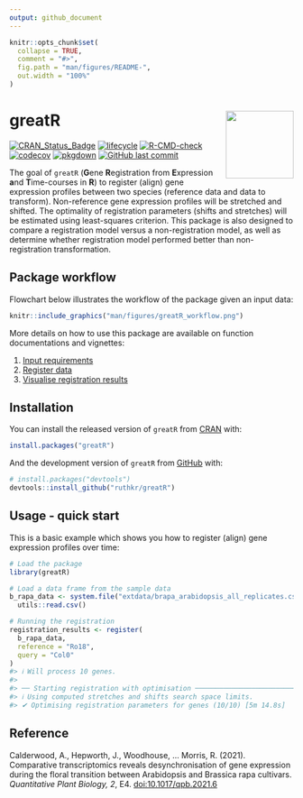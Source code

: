 ```yaml
---
output: github_document
---
```


<!-- README.md is generated from README.Rmd. Please edit that file -->

```r
knitr::opts_chunk$set(
  collapse = TRUE,
  comment = "#>",
  fig.path = "man/figures/README-",
  out.width = "100%"
)
```

# greatR <img src="man/figures/logo.png" align="right" width="120"/>

<!-- badges: start -->
[![CRAN_Status_Badge](https://www.r-pkg.org/badges/version/greatR)](https://cran.r-project.org/package=greatR)
[![lifecycle](https://lifecycle.r-lib.org/articles/figures/lifecycle-stable.svg)](https://lifecycle.r-lib.org/articles/stages.html)
[![R-CMD-check](https://github.com/ruthkr/greatR/actions/workflows/R-CMD-check.yaml/badge.svg)](https://github.com/ruthkr/greatR/actions/workflows/R-CMD-check.yaml)
[![codecov](https://codecov.io/gh/ruthkr/greatR/branch/master/graph/badge.svg?token=L6TNLEPLLO)](https://app.codecov.io/gh/ruthkr/greatR)
[![pkgdown](https://github.com/ruthkr/greatR/actions/workflows/pkgdown.yaml/badge.svg)](https://github.com/ruthkr/greatR/actions/workflows/pkgdown.yaml)
[![GitHub last commit](https://img.shields.io/github/last-commit/ruthkr/greatR)](https://github.com/ruthkr/greatR/commits/master)
<!-- badges: end -->


The goal of `greatR` (**G**ene **R**egistration from **E**xpression **a**nd **T**ime-courses in **R**) to register (align) gene expression profiles between two species (reference data and data to transform). Non-reference gene expression profiles will be stretched and shifted. The optimality of registration parameters (shifts and stretches) will be estimated using least-squares criterion. This package is also designed to compare a registration model versus a non-registration model, as well as determine whether registration model performed better than non-registration transformation.

## Package workflow

Flowchart below illustrates the workflow of the package given an input data:

```r
knitr::include_graphics("man/figures/greatR_workflow.png")
```


More details on how to use this package are available on function documentations and vignettes:

1. [Input requirements](https://ruthkr.github.io/greatR/articles/prepare-data.html)
2. [Register data](https://ruthkr.github.io/greatR/articles/register-data.html)
3. [Visualise registration results](https://ruthkr.github.io/greatR/articles/visualise-results.html)

## Installation


You can install the released version of `greatR` from [CRAN](https://CRAN.R-project.org) with:

```r
install.packages("greatR")
```

And the development version of `greatR` from [GitHub](https://github.com/) with:

```r
# install.packages("devtools")
devtools::install_github("ruthkr/greatR")
```

## Usage - quick start

This is a basic example which shows you how to register (align) gene expression profiles over time:

```r
# Load the package
library(greatR)
```

```r
# Load a data frame from the sample data
b_rapa_data <- system.file("extdata/brapa_arabidopsis_all_replicates.csv", package = "greatR") |>
  utils::read.csv()

# Running the registration
registration_results <- register(
  b_rapa_data,
  reference = "Ro18",
  query = "Col0"
)
#> ℹ Will process 10 genes.
#>
#> ── Starting registration with optimisation ──────────────────────────────────────
#> ℹ Using computed stretches and shifts search space limits.
#> ✔ Optimising registration parameters for genes (10/10) [5m 14.8s]
```

## Reference

Calderwood, A., Hepworth, J., Woodhouse, ... Morris, R. (2021). Comparative transcriptomics reveals desynchronisation of gene expression during the floral transition between Arabidopsis and Brassica rapa cultivars. *Quantitative Plant Biology, 2*, E4. [doi:10.1017/qpb.2021.6](https://www.cambridge.org/core/journals/quantitative-plant-biology/article/comparative-transcriptomics-reveals-desynchronisation-of-gene-expression-during-the-floral-transition-between-arabidopsis-and-brassica-rapa-cultivars/811BFDFA14F4BCC9C7F0ECC7CE103BB6)
